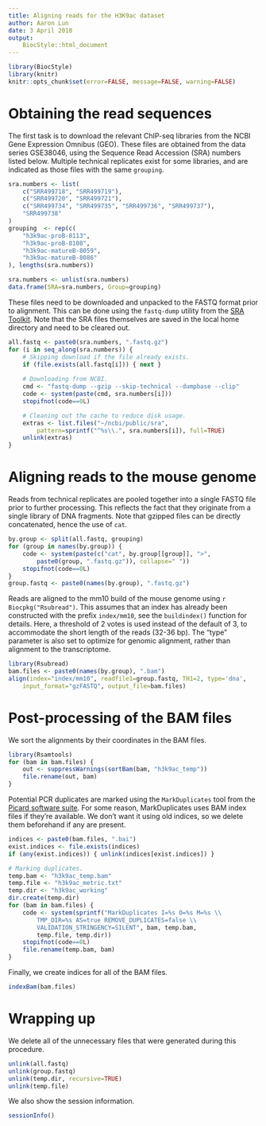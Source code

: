 ```yaml
---
title: Aligning reads for the H3K9ac dataset
author: Aaron Lun
date: 3 April 2018
output:
    BiocStyle::html_document
---
```


```r
library(BiocStyle)
library(knitr)
knitr::opts_chunk$set(error=FALSE, message=FALSE, warning=FALSE)
```

# Obtaining the read sequences 

The first task is to download the relevant ChIP-seq libraries from the NCBI Gene Expression Omnibus (GEO).
These files are obtained from the data series GSE38046, using the Sequence Read Accession (SRA) numbers listed below.
Multiple technical replicates exist for some libraries, and are indicated as those files with the same `grouping`.

```r
sra.numbers <- list(
    c("SRR499718", "SRR499719"),
    c("SRR499720", "SRR499721"), 
    c("SRR499734", "SRR499735", "SRR499736", "SRR499737"), 
    "SRR499738"
)
grouping  <- rep(c(
    "h3k9ac-proB-8113", 
    "h3k9ac-proB-8108", 
    "h3k9ac-matureB-8059", 
    "h3k9ac-matureB-8086"
), lengths(sra.numbers))

sra.numbers <- unlist(sra.numbers)
data.frame(SRA=sra.numbers, Group=grouping)
```

These files need to be downloaded and unpacked to the FASTQ format prior to alignment.
This can be done using the `fastq-dump` utility from the [SRA Toolkit](http://www.ncbi.nlm.nih.gov/Traces/sra/?view=software).
Note that the SRA files themselves are saved in the local home directory and need to be cleared out.

```r
all.fastq <- paste0(sra.numbers, ".fastq.gz")
for (i in seq_along(sra.numbers)) {
    # Skipping download if the file already exists.
    if (file.exists(all.fastq[i])) { next } 
   
    # Downloading from NCBI.
    cmd <- "fastq-dump --gzip --skip-technical --dumpbase --clip" 
    code <- system(paste(cmd, sra.numbers[i]))
    stopifnot(code==0L)

    # Cleaning out the cache to reduce disk usage.
    extras <- list.files("~/ncbi/public/sra", 
        pattern=sprintf("^%s\\.", sra.numbers[i]), full=TRUE)
    unlink(extras)
}
```

# Aligning reads to the mouse genome

Reads from technical replicates are pooled together into a single FASTQ file prior to further processing.
This reflects the fact that they originate from a single library of DNA fragments.
Note that gzipped files can be directly concatenated, hence the use of `cat`.

```r
by.group <- split(all.fastq, grouping)
for (group in names(by.group)) {
    code <- system(paste(c("cat", by.group[[group]], ">", 
        paste0(group, ".fastq.gz")), collapse=" "))
    stopifnot(code==0L)
}
group.fastq <- paste0(names(by.group), ".fastq.gz")
```

Reads are aligned to the mm10 build of the mouse genome using `r Biocpkg("Rsubread")`.
This assumes that an index has already been constructed with the prefix `index/mm10`, see the `buildindex()` function for details.
Here, a threshold of 2 votes is used instead of the default of 3, to accommodate the short length of the reads (32-36 bp).
The "type" parameter is also set to optimize for genomic alignment, rather than alignment to the transcriptome.

```r
library(Rsubread)
bam.files <- paste0(names(by.group), ".bam")
align(index="index/mm10", readfile1=group.fastq, TH1=2, type='dna', 
    input_format="gzFASTQ", output_file=bam.files)
```

# Post-processing of the BAM files

We sort the alignments by their coordinates in the BAM files.

```r
library(Rsamtools)
for (bam in bam.files) {
    out <- suppressWarnings(sortBam(bam, "h3k9ac_temp"))
    file.rename(out, bam)
}
```

Potential PCR duplicates are marked using the `MarkDuplicates` tool from the [Picard software suite](http://broadinstitute.github.io/picard).
For some reason, MarkDuplicates uses BAM index files if they're available.
We don't want it using old indices, so we delete them beforehand if any are present.

```r
indices <- paste0(bam.files, ".bai")
exist.indices <- file.exists(indices)
if (any(exist.indices)) { unlink(indices[exist.indices]) }

# Marking duplicates.
temp.bam <- "h3k9ac_temp.bam"
temp.file <- "h3k9ac_metric.txt"
temp.dir <- "h3k9ac_working"
dir.create(temp.dir)
for (bam in bam.files) {
    code <- system(sprintf("MarkDuplicates I=%s O=%s M=%s \\
        TMP_DIR=%s AS=true REMOVE_DUPLICATES=false \\
        VALIDATION_STRINGENCY=SILENT", bam, temp.bam,   
        temp.file, temp.dir))
    stopifnot(code==0L)
    file.rename(temp.bam, bam)
}
```

Finally, we create indices for all of the BAM files.

```r
indexBam(bam.files)
```

# Wrapping up

We delete all of the unnecessary files that were generated during this procedure.

```r
unlink(all.fastq)
unlink(group.fastq)
unlink(temp.dir, recursive=TRUE)
unlink(temp.file)
```

We also show the session information.

```r
sessionInfo()
```
